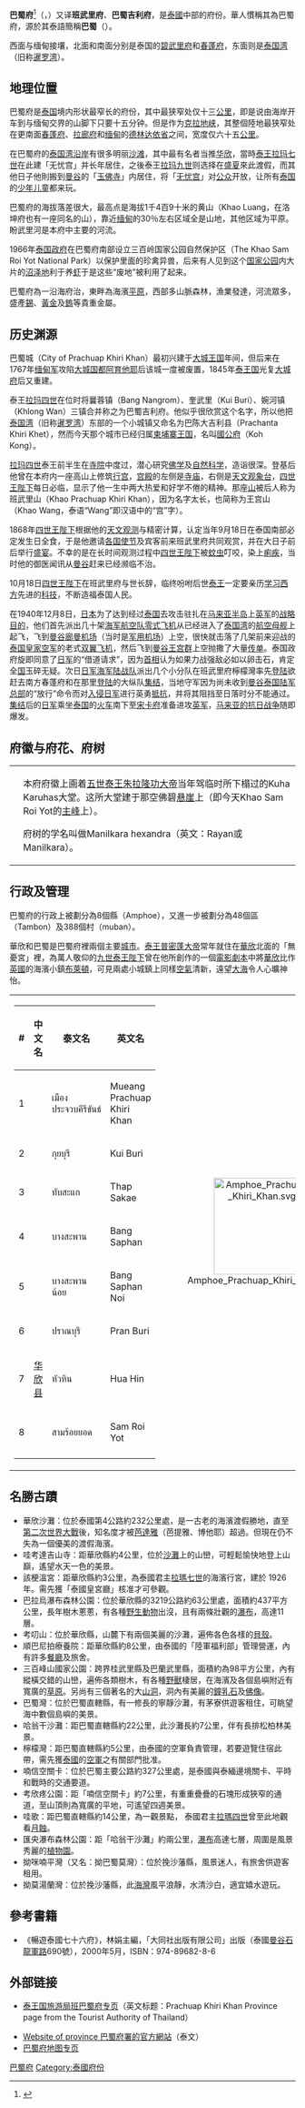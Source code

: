 {{otheruses|巴蜀 (消歧義)}}
{{Infobox settlement
| name                    = 巴蜀吉利府
| native_name             = ประจวบคีรีขันธ์
| native_name_lang        = th
| settlement_type         = [[泰国行政区划|府]]
| image_skyline           = 
| image_alt               = 
| image_caption           = 
| nickname                = 
| motto                   = 
| image_seal = Seal Prachinburi.png
| image_flag = Flag of Prachin Buri Province.jpg
| image_map               = Thailand Prachuap Khiri Khan locator map.svg
| mapsize                 = frameless
| map_alt                 = 
| map_caption             = 巴蜀府在泰國的位置
| coordinates             = 
| coordinates_footnotes   = 
| subdivision_type        = 國家
| subdivision_name        = {{flag|Thailand}}
| seat_type               = 首府
| seat                    = [[巴蜀市|巴蜀市]]
| leader_party            = 
| leader_title            = 府尹
| leader_name             = Suriya Amonrotworawut (since October 2016)
| area_footnotes          = 
| area_total_km2          = 4,762.4
| area_rank               = 45
| elevation_footnotes     = 
| elevation_m             = 
| population_footnotes    = 
| population_total        = 548,815<ref>{{cite web|title=1 Demographic, population and housing statistics; Number of Population from Registration by Age, Sex and Province: 2016|url=http://statbbi.nso.go.th/staticreport/page/sector/en/01.aspx|website=National Statistical Office (NSO)|accessdate=19 December 2017|archive-date=2020-12-04|archive-url=https://web.archive.org/web/20201204134455/http://statbbi.nso.go.th/staticreport/page/sector/en/01.aspx|dead-url=no}}</ref>
| population_as_of        = 2018
| population_rank         = 61
| population_density_km2  = auto
| population_density_rank = 51
| population_demonym      = 
| population_note         = 
| timezone1               = 
| utc_offset1             = +7
| iso_code                = [[ISO_3166-2:TH|TH-25]]
| website                 = 
| footnotes               = 
}}
'''巴蜀府'''<ref name="zhou">{{cite book|title=[[世界地名翻译大辞典|世界地名翻译大辞典]]|author=周定国|publisher=中国对外翻译出版公司|year=2008|isbn=978-7-5001-0753-8|page=1234}}</ref>（{{thai|t=จังหวัดประจวบคีรีขันธ์|r=Changwat Phrachuap Khiri Khan}}，{{IPA-th|t͡ɕāŋ.wàt prā.t͡ɕùa̯p.kʰīː.rīː.kʰǎn}}）又译'''班武里府'''、'''巴蜀吉利府'''，是[[泰國|泰國]]中部的府份。華人慣稱其為巴蜀府，源於其泰語簡稱'''巴蜀'''（{{thai|t=ประจวบ|r=Phrachuap}}）。

西面与缅甸接壤，北面和南面分别是泰国的[[碧武里府|碧武里府]]和[[春蓬府|春蓬府]]，东面则是[[暹罗湾|泰国湾]]（旧称[[暹罗湾|暹罗湾]]）。

== 地理位置 ==
巴蜀府是[[泰国|泰国]]境内形状最窄长的府份，其中最狭窄处仅十三[[公里|公里]]，即是说由海岸开车到与缅甸交界的山脚下只要十五分钟。但是作为[[克拉地峡|克拉地峡]]，其整個陸地最狭窄处在更南面[[春蓬府|春蓬府]]、[[拉廊府|拉廊府]]和[[缅甸|缅甸]]的[[德林达依省|德林达依省]]之间，宽度仅六十五[[公里|公里]]。

在巴蜀府的[[泰国湾|泰国湾]][[海岸|沿岸]]有很多明丽[[海滩|沙滩]]，其中最有名者当推[[华欣|华欣]]，當時[[泰王|泰王]][[拉玛七世|拉玛七世]]在此建「无忧宫」并长年居住，之後泰王[[拉玛九世|拉玛九世]]则选择在[[夏天|盛夏]]來此渡假，而其他日子他則搬到[[曼谷|曼谷]]的「[[玉佛寺_(曼谷)|玉佛寺]]」内居住，将「[[无忧宫|无忧宫]]」对[[公众|公众]]开放，让所有[[泰国|泰国]]的[[少年|少年儿童]]都来玩。

巴蜀府的海拔落差很大，最高点是海拔1千4百9十米的黄山（Khao Luang，在洛坤府也有一座同名的山），靠近[[缅甸|缅甸]]的30％左右区域全是山地，其他区域为平原。盼武里河是本府中主要的河流。

1966年[[泰国|泰国]][[政府|政府]]在巴蜀府南部设立三百岭国家公园自然保护区（The Khao Sam Roi Yot National Park）以保护里面的珍禽异兽，后来有人见到这个[[国家公园|国家公园]]内大片的[[沼泽地|沼泽地]]利于养[[对虾|虾]]于是这些“废地”被利用了起来。

巴蜀府為一沿海府治，東畔為海濱[[平原|平原]]，西部多山脈森林，漁業發達，河流眾多，盛產[[錫|錫]]、[[黃金|黃金]]及[[鎢|鎢]]等貴重金屬。

== 历史渊源 ==
巴蜀城（City of Prachuap Khiri Khan）最初兴建于[[大城王国|大城王国]]年间，但后来在1767年[[缅甸|缅甸军]]攻陷[[大城王国|大城国都阿育他耶]]后该城一度被废置，1845年[[泰国|泰王国]]光复[[大城府|大城府]]后又重建。

泰王[[拉玛四世|拉玛四世]]在位时将曩蓉镇（Bang Nangrom）、奎武里（Kui Buri）、婉河镇（Khlong Wan）三镇合并称之为巴蜀吉利府。他似乎很欣赏这个名字，所以他把[[暹罗湾|泰国湾]]（旧称[[暹罗湾|暹罗湾]]）东部的一个小城镇又命名为巴陈大吉利县（Prachanta Khiri Khet），然而今天那个城市已经归属[[柬埔寨|柬埔寨王国]]，名叫[[國公省|國公府]]（Koh Kong）。

[[拉玛四世|拉玛四世]]泰王前半生在[[寺院|寺院]]中度过，潜心研究[[佛学|佛学]]及[[自然科学|自然科学]]，造诣很深。登基后他曾在本府内一座高山上修筑[[宫殿|行宫]]，[[宫殿|宫殿]]的左侧是[[寺庙|寺庙]]，右侧是[[天文台|天文观象台]]，[[拉玛四世|四世王陛下]]每日必临，显示了他一生中两大热爱和好学不倦的精神。那座[[山|山]]被后人称为班武里山（Khao Prachuap Khiri Khan），因为名字太长，也简称为王宫山（Khao Wang，泰语“Wang”即汉语中的“宫”字）。

1868年[[拉玛四世|四世王陛下]]根据他的[[天文|天文观测]]与精密计算，认定当年9月18日在泰国南部必定发生日全食，于是他邀请[[公使|各国使节]]及宾客前来班武里府共同观赏，并在大日子前后举行[[宴会|盛宴]]。不幸的是在长时间观测过程中[[拉玛四世|四世王陛下]]被[[蚊子|蚊虫]]叮咬，染上[[痢疾|痢疾]]，当时他的御医闻讯从[[曼谷|曼谷]]赶来已经濒临不治。

10月18日[[拉玛四世|四世王陛下]]在班武里府与世长辞，临终吩咐后世[[泰王|泰王]]一定要亲历[[学习|学习]][[西方|西方]]先进的[[科学技术|科技]]，不断造福泰国人民。

在1940年12月8日，[[日本|日本]]为了达到经过[[泰国|泰国]]去攻击驻扎在[[马来亚|马来亚]][[半岛|半岛]]上[[英军|英军]]的[[战略|战略目的]]，他们首先派出几十架[[海军航空兵|海军航空队]][[零式艦上戰鬥機|零式飞机]]从已经进入了[[泰国湾|泰国湾]]的[[航空母舰|航空母舰]]上起飞，飞到[[曼谷|曼谷]][[廊曼机场|廊曼机场]]（当时是[[军用机场|军用机场]]）上空，很快就击落了几架前来迎战的[[泰国皇家空军|泰国皇家空军]]的老式[[双翼飞机|双翼飞机]]，然后飞到[[曼谷|曼谷]][[王宫群|王宫群]]上空抛撒了大量[[传单|传单]]。泰国政府旋即同意了[[日军|日军]]的“借道请求”，因为[[首相|首相]]认为如果力战强敌必如以卵击石，肯定全[[泰国|国]]玉碎无疑。次日[[日军|日军]][[海军陆战队|海军陆战队]]派出几个小分队在班武里府檸檬灣率先[[登陆|登陆]]欲赶去南方春蓬府和在那里[[登陆|登陆]]的大纵队[[集结|集结]]，当地守军因为尚未收到[[曼谷|曼谷]][[泰国陆军|泰国陆军总部]]的“放行”命令而对[[侵略|入侵]][[日军|日军]]进行英勇[[抗战|抵抗]]，并将其阻挡至日落时分不能通过。[[集结|集结]]后的[[日军|日军]]乘坐[[泰国|泰国]]的[[火车|火车]]南下至[[宋卡府|宋卡府]]准备进攻[[英军|英军]]，[[抗日战争_(马来亚)|马来亚的抗日战争]]随即爆发。

== 府徽与府花、府树 ==
{|
| valign=top|
| valign="top" |本府府徽上画着[[拉玛五世|五世泰王]][[拉玛五世|朱拉隆功大帝]]当年驾临时所下榻过的Kuha Karuhas大堂。这所大堂建于那空佛碧[[悬崖|悬崖]]上（即今天Khao Sam Roi Yot的[[山|主峰]]上）。

府树的学名叫做Manilkara hexandra（英文：Rayan或Manilkara）。<!--The provincial seal shows an angel, which gives blessing to the people. It is placed between two [[Cluster_Fig|Cluster Fig]] trees (''[[Ficus_racemosa|Ficus racemosa]]''), which is also the provincial tree. The provincial flower is the Indian shot (''[[Canna_indica|Canna indica]]''), and the finger [[banana|banana]] is another provincial symbol.-->

|}

== 行政及管理 ==
巴蜀府的行政上被劃分為8個縣（Amphoe），又進一步被劃分為48個區（Tambon）及388個村（muban）。

華欣和巴蜀是巴蜀府裡兩個主要[[城市|城市]]。[[普密蓬·阿杜德|泰王普密蓬大帝]]常年就住在[[華欣|華欣]]北面的「無憂宮」裡，為萬人敬仰的[[普密蓬·阿杜德|九世泰王陛下]]曾在他所創作的一個[[電影|電影]][[劇本|劇本]]中將[[華欣|華欣]]比作[[英國|英國]]的海濱小鎮[[布里奇頓|布萊頓]]，可見兩處小城鎮上同樣[[空氣|空氣]]清新，遠望[[大海|大海]]令人心曠神怡。

{| style="background:none;" cellspacing="2"
|
{| class="sortable wikitable" style="text-align:left; font-size:100%;"
|- style="font-size:100%; text-align:right;"
! #
! 中文名
! 泰文名
! 英文名
|-
|1
|{{link-en|巴蜀府治县|Mueang Prachuap Khiri Khan District|巴蜀府治县 {{small|(班武里府治县)}}}}
|เมืองประจวบคีรีขันธ์
|Mueang Prachuap Khiri Khan
|-
|2
|{{link-en|圭布里县|Kui Buri District}}
|กุยบุรี
|Kui Buri
|-
|3
|{{link-en|塔沙革县|Thap Sakae District}}
|ทับสะแก
|Thap Sakae
|-
|4
|{{link-en|邦沙潘县|Bang Saphan District}}
|บางสะพาน
|Bang Saphan
|-
|5
|{{link-en|邦沙潘内县|Bang Saphan Noi District}}
|บางสะพานน้อย
|Bang Saphan Noi
|-
|6
|{{link-en|攀武里县|Pran Buri District}}
|ปราณบุรี
|Pran Buri
|-
|7
|[[华欣县|华欣县]]
|หัวหิน
|Hua Hin
|-
|8
|{{link-en|讪锐裕县|Sam Roi Yot District}}
|สามร้อยยอด
|Sam Roi Yot
|-
|}
!<center>[[File:Amphoe_Prachuap_Khiri_Khan.svg|170px]]

|}

== 名勝古蹟 ==
* 華欣沙灘：位於泰國第4公路約232公里處，是一古老的海濱渡假勝地，直至[[第二次世界大戰|第二次世界大戰]]後，知名度才被[[芭達雅|芭達雅]]（芭提雅、博他耶）超過。但現在仍不失為一個優美的渡假海濱。
* 哇考達吉山寺：距華欣縣約4公里，位於[[沙灘|沙灘]]上的山巒，可輕鬆愉快地登上山巔，遙望水天一色的美景。
* 該梗溫宮：距華欣縣約3公里，為泰國君主[[拉瑪七世|拉瑪七世]]的海濱行宮，建於 1926年。需先獲「泰國皇宮廳」核准才可參觀。
* 巴拉烏瀑布森林公園：位於華欣縣的3219公路約63公里處，面積約437平方公里，長年樹木蔥蔥，有各種[[野生動物|野生動物]]出沒，且有兩條壯觀的[[瀑布|瀑布]]，高達11層。
* 考叨山：位於華欣縣，山麓下有兩個美麗的沙灘，遍佈各色各樣的[[貝殼|貝殼]]。
* 順巴尼拍療養院：距華欣縣約8公里，由泰國的「陸軍福利部」管理營運，內有許多[[餐廳|餐廳]]及旅舍。
* 三百峰山國家公園：跨界桂武里縣及巴蘭武里縣，面積約為98平方公里，內有縱橫交錯的山巒，遍佈各類樹木，有各種[[野獸|野獸]]棲居，在海濱及各個島嶼附近有寬廣的[[草原|草原]]。另尚有三個著名的大[[山洞|山洞]]，洞內有美麗的[[鐘乳石|鐘乳石]]及[[佛像|佛像]]。
* 巴蜀灣：位於巴蜀直轄縣，有一修長的寧靜沙灘，有茅寮供遊客租住，可眺望海中數個島嶼的美景。
* 哈翁干沙灘：距巴蜀直轄縣約22公里，此沙灘長約7公里，伴有長排松柏林美景。
* 檸檬灣：距巴蜀直轄縣約5公里，由泰國的空軍負責管理，若要遊覽住宿此帶，需先獲[[泰國|泰國]]的[[空軍|空軍]]之有關部門批准。
* 喃信空關卡：位於巴蜀主要公路約327公里處，是泰國與泰緬邊境關卡、平時和戰時的交通要道。
* 考欣疼公園：距「喃信空關卡」約7公里，有重重疊疊的石塊形成狹窄的通道，至山頂則為寬廣的平地，可遙望四週美景。
* 哇歌：距巴蜀直轄縣約14公里，為一觀景點， 泰國君主[[拉瑪四世|拉瑪四世]]曾至此地觀看[[月蝕|月蝕]]。
* 匯央瀑布森林公園：距「哈翁干沙灘」約兩公里，[[瀑布|瀑布]]高達七層，周圍是風景秀麗的[[植物園|植物園]]。
* 拗咪喃平灣（又名：拗巴蜀莫灣）：位於挽沙藩縣，風景迷人，有旅舍供遊客租用。
* 拗莫湯蘭灣：位於挽沙藩縣，此[[海灣|海灣]]風平浪靜，水清沙白，適宜嬉水遊玩。

== 參考書籍 ==
{{reflist}}
* 《暢遊泰國七十六府》，林娟主編，「大同社出版有限公司」出版（泰國[[曼谷|曼谷]][[石龍軍路|石龍軍路]]690號），2000年5月，ISBN：974-89682-8-6

== 外部链接 ==
* [https://web.archive.org/web/20051122155612/http://www.tourismthailand.org/destinationguide/list.aspx?provinceid=62 泰王国旅游局班巴蜀府专页]（英文标题：Prachuap Khiri Khan Province page from the Tourist Authority of Thailand）
<!--*[http://kanchanapisek.or.th/cgi-bin/kp8/oncc/province.cgi?prov=c12 Golden Jubilee Network province guide] currently empty-->
* [https://web.archive.org/web/20191128083508/http://www.prachuapkhirikhan.go.th/ Website of province 巴蜀府署的官方網站]（泰文）
* [https://web.archive.org/web/20101002201113/http://www.thailex.info/THAILEX/THAILEXENG/LEXICON/Copy%20of%20Prachuap%20Kirikhan.htm 巴蜀府地图专页]

{{Thailand}}
{{巴蜀府}}
{{coord|10|29|34|N|99|10|45|E|region:TH_type:adm1st|display=title}}

{{Authority control}}

[[Category:巴蜀府|]]
[[Category:泰國府份|Category:泰國府份]]